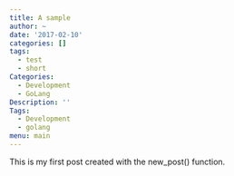 ```yaml
---
title: A sample
author: ~
date: '2017-02-10'
categories: []
tags:
  - test
  - short
Categories:
  - Development
  - GoLang
Description: ''
Tags:
  - Development
  - golang
menu: main
---
```


This is my first post created with the new_post() function.